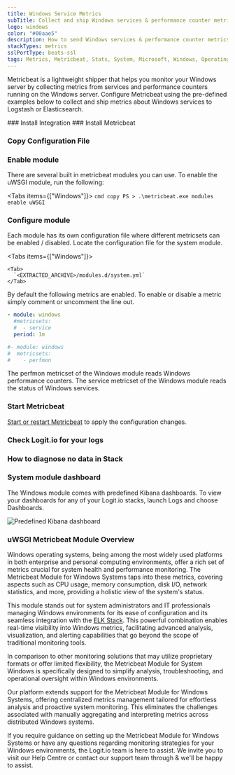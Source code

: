 ```yaml
---
title: Windows Service Metrics
subTitle: Collect and ship Windows services & performance counter metrics to Logstash and Elasticsearch
logo: windows
color: "#00aae5"
description: How to send Windows services & performance counter metrics to your Hosted ELK Logstash instance. Configure Metricbeat to send Windows metrics to Logstash.
stackTypes: metrics
sslPortType: beats-ssl
tags: Metrics, Metricbeat, Stats, System, Microsoft, Windows, Operating System Monitor, Module
---
```


Metricbeat is a lightweight shipper that helps you monitor your Windows server 
by collecting metrics from services and performance counters running on the 
Windows server. Configure Metricbeat using the pre-defined examples below to 
collect and ship metrics about Windows services to Logstash or Elasticsearch.

<Steps>
  ### Install Integration
  <InstallIntegration/>
  ### Install Metricbeat

  <InstallBeat beatname="metricbeat" />

  ### Copy Configuration File

  <MetricbeatOutput />

  ### Enable module

  There are several built in metricbeat modules you can use. To enable the uWSGI module, run the following:

  <Tabs items={["Windows"]}>
    <Tab>
      ```cmd copy
      PS > .\metricbeat.exe modules enable uWSGI
      ```
    </Tab>
  </Tabs>

  ### Configure module

  Each module has its own configuration file where different metricsets can be enabled / disabled. Locate the configuration file for the system module.

  <Tabs items={["Windows"]}>

    <Tab>
      `<EXTRACTED_ARCHIVE>/modules.d/system.yml`
    </Tab>
  </Tabs>

  By default the following metrics are enabled. To enable or disable a metric simply comment or uncomment the line out.

  ```yaml copy
  - module: windows
    #metricsets:
    #  - service
    period: 1m

  #- module: windows
  #  metricsets:
  #    - perfmon
  ```

  The perfmon metricset of the Windows module reads Windows performance counters.
  The service metricset of the Windows module reads the status of Windows services.

  ### Start Metricbeat

  [Start or restart Metricbeat](https://www.elastic.co/guide/en/beats/metricbeat/master/metricbeat-starting.html) 
  to apply the configuration changes.

  ### Check Logit.io for your logs

  <LaunchStack utmMedium="logs" utmCampaign="windows_metricbeat" source="metrics_windows" />

  ### How to diagnose no data in Stack

  <DiagnoseNoData />

  ### System module dashboard

  The Windows module comes with predefined Kibana dashboards. To view your dashboards for any of your Logit.io stacks, launch Logs and choose Dashboards.

  ![Predefined Kibana dashboard](@/images/integrations/metricbeats/metricbeat_module_windows.png)

</Steps>

### uWSGI Metricbeat Module Overview

Windows operating systems, being among the most widely used platforms in both enterprise and personal computing environments, offer a rich set of metrics crucial 
for system health and performance monitoring. The Metricbeat Module for Windows Systems taps into these metrics, covering aspects such as CPU usage, memory consumption, 
disk I/O, network statistics, and more, providing a holistic view of the system's status.

This module stands out for system administrators and IT professionals managing Windows environments for its ease of configuration and its seamless integration with the 
[ELK Stack](https://logit.io/blog/post/elk-stack-guide/). This powerful combination enables real-time visibility into Windows metrics, facilitating 
advanced analysis, visualization, and alerting capabilities that go beyond the scope of traditional monitoring tools.

In comparison to other monitoring solutions that may utilize proprietary formats or offer limited flexibility, the Metricbeat Module for System Windows is specifically 
designed to simplify analysis, troubleshooting, and operational oversight within Windows environments.

Our platform extends support for the Metricbeat Module for Windows Systems, offering centralized metrics management tailored for effortless analysis and proactive system 
monitoring. This eliminates the challenges associated with manually aggregating and interpreting metrics across distributed Windows systems.

If you require guidance on setting up the Metricbeat Module for Windows Systems or have any questions regarding monitoring strategies for your Windows environments, 
the Logit.io team is here to assist. We invite you to visit our Help Centre or contact our support team through <IntercomButton text="live chat" /> & we'll be happy to assist.